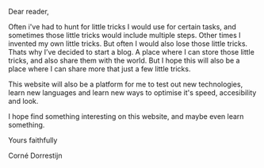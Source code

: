 
Dear reader,

Often i've had to hunt for little tricks I would use for certain tasks,
and sometimes those little tricks would include multiple steps. Other
times I invented my own little tricks. But often I would also lose those
little tricks. Thats why I’ve decided to start a blog. A place where I
can store those little tricks, and also share them with the world. But I
hope this will also be a place where I can share more that just a few
little tricks.

This website will also be a platform for me to test out new technologies,
learn new languages and learn new ways to optimise it's speed, accesibility
and look.

I hope find something interesting on this website, and maybe even learn
something.

Yours faithfully

Corné Dorrestijn
